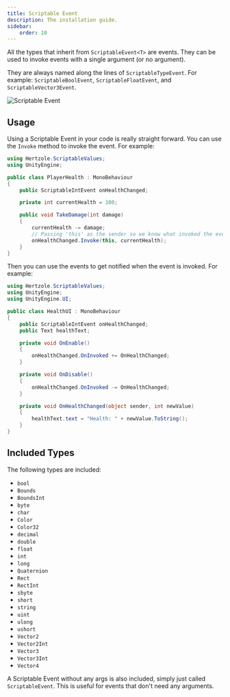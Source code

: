 ```yaml
---
title: Scriptable Event
description: The installation guide.
sidebar:
    order: 10
---
```



All the types that inherit from `ScriptableEvent<T>` are events. They can be used to invoke events with a single argument (or no argument).

They are always named along the lines of `ScriptableTypeEvent`. For example: `ScriptableBoolEvent`, `ScriptableFloatEvent`, and `ScriptableVector3Event`.

![Scriptable Event](https://github.com/Hertzole/scriptable-values/assets/5569364/1c2a93c2-3df7-43e8-9ab1-d3ebf87af267)

## Usage

Using a Scriptable Event in your code is really straight forward. You can use the `Invoke` method to invoke the event. For example:

```csharp
using Hertzole.ScriptableValues;
using UnityEngine;

public class PlayerHealth : MonoBehaviour
{
    public ScriptableIntEvent onHealthChanged;

    private int currentHealth = 100;

    public void TakeDamage(int damage)
    {
        currentHealth -= damage;
        // Passing 'this' as the sender so we know what invoked the event
        onHealthChanged.Invoke(this, currentHealth);
    }
}
```

Then you can use the events to get notified when the event is invoked. For example:

```csharp
using Hertzole.ScriptableValues;
using UnityEngine;
using UnityEngine.UI;

public class HealthUI : MonoBehaviour
{
    public ScriptableIntEvent onHealthChanged;
    public Text healthText;

    private void OnEnable()
    {
        onHealthChanged.OnInvoked += OnHealthChanged;
    }

    private void OnDisable()
    {
        onHealthChanged.OnInvoked -= OnHealthChanged;
    }

    private void OnHealthChanged(object sender, int newValue)
    {
        healthText.text = "Health: " + newValue.ToString();
    }
}
```

<EventReminder/>

## Included Types

The following types are included:

- `bool`
- `Bounds`
- `BoundsInt`
- `byte`
- `char`
- `Color`
- `Color32`
- `decimal`
- `double`
- `float`
- `int`
- `long`
- `Quaternion`
- `Rect`
- `RectInt`
- `sbyte`
- `short`
- `string`
- `uint`
- `ulong`
- `ushort`
- `Vector2`
- `Vector2Int`
- `Vector3`
- `Vector3Int`
- `Vector4`

A Scriptable Event without any args is also included, simply just called `ScriptableEvent`. This is useful for events that don't need any arguments.